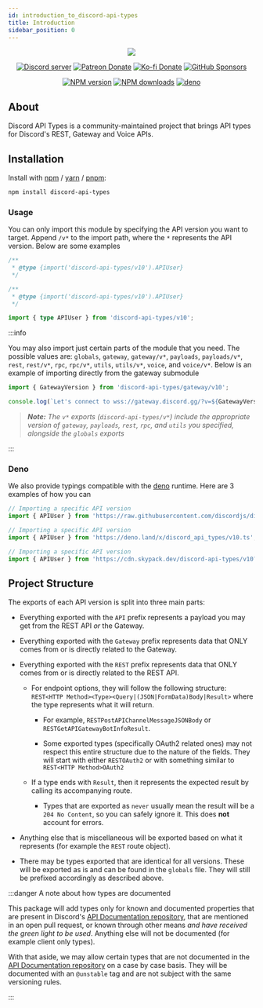 ```yaml
---
id: introduction_to_discord-api-types
title: Introduction
sidebar_position: 0
---
```



<div align="center">

<img src="/svgs/logo_long_blurple.svg" className="markdown__logo" />

[![Discord server](https://img.shields.io/discord/222078108977594368?color=5865F2&logo=discord&logoColor=white)](https://discord-api-types.dev/discord)
[![Patreon Donate](https://img.shields.io/badge/patreon-donate-brightgreen.svg?label=Donate%20with%20Patreon&logo=patreon&colorB=F96854&link=https://www.patreon.com/vladfrangu)](https://www.patreon.com/vladfrangu)
[![Ko-fi Donate](https://img.shields.io/badge/kofi-donate-brightgreen.svg?label=Donate%20with%20Ko-fi&logo=ko-fi&colorB=F16061&link=https://ko-fi.com/wolfgalvlad&logoColor=FFFFFF)](https://ko-fi.com/wolfgalvlad)
[![GitHub Sponsors](https://img.shields.io/badge/patreon-donate-brightgreen.svg?label=Sponsor%20through%20GitHub&logo=github&colorB=F96854&link=https://github.com/sponsors/vladfrangu)](https://github.com/sponsors/vladfrangu)

[![NPM version](https://img.shields.io/npm/v/discord-api-types?color=crimson&label=NPM%20Version&logo=npm)](https://www.npmjs.com/package/discord-api-types)
[![NPM downloads](https://img.shields.io/npm/dt/discord-api-types.svg?label=NPM%20Downloads&logo=npm)](https://www.npmjs.com/package/discord-api-types)
[![deno](https://img.shields.io/npm/v/discord-api-types?color=blue&label=deno&logo=deno)](https://deno.land/x/discord_api_types)

</div>

## About

Discord API Types is a community-maintained project that brings API types for Discord's REST, Gateway and Voice APIs.

## Installation

Install with [npm](https://www.npmjs.com/) / [yarn](https://yarnpkg.com) / [pnpm](https://pnpm.js.org/):

```bash npm2yarn2pnpm
npm install discord-api-types
```

### Usage

You can only import this module by specifying the API version you want to target. Append `/v*` to the import path, where
the `*` represents the API version. Below are some examples

<Tabs groupId="ts2esm2cjs">
<TabItem value="javascript" label="JavaScript">

```javascript
/**
 * @type {import('discord-api-types/v10').APIUser}
 */
```

</TabItem>

<TabItem value="esm" label="ESM">

```javascript
/**
 * @type {import('discord-api-types/v10').APIUser}
 */
```

</TabItem>

<TabItem value="typescript" label="TypeScript">

```typescript
import { type APIUser } from 'discord-api-types/v10';
```

</TabItem>

</Tabs>

:::info

You may also import just certain parts of the module that you need. The possible values are: `globals`, `gateway`,
`gateway/v*`, `payloads`, `payloads/v*`, `rest`, `rest/v*`, `rpc`, `rpc/v*`, `utils`, `utils/v*`, `voice`, and
`voice/v*`. Below is an example of importing directly from the gateway submodule

```typescript ts2esm2cjs
import { GatewayVersion } from 'discord-api-types/gateway/v10';

console.log(`Let's connect to wss://gateway.discord.gg/?v=${GatewayVersion}`);
```

> _**Note:** The `v*` exports (`discord-api-types/v*`) include the appropriate version of `gateway`, `payloads`, `rest`,
> `rpc`, and `utils` you specified, alongside the `globals` exports_

:::

### Deno

We also provide typings compatible with the [deno](https://deno.land/) runtime. Here are 3 examples of how you can

<Tabs>
<TabItem value="github" label="From GitHub">

```typescript
// Importing a specific API version
import { APIUser } from 'https://raw.githubusercontent.com/discordjs/discord-api-types/main/deno/v10.ts';
```

</TabItem>

<TabItem value="deno" label="From deno.land/x" default>

```typescript
// Importing a specific API version
import { APIUser } from 'https://deno.land/x/discord_api_types/v10.ts';
```

</TabItem>

<TabItem value="skypack" label="From skypack.dev">

```typescript
// Importing a specific API version
import { APIUser } from 'https://cdn.skypack.dev/discord-api-types/v10?dts';
```

</TabItem>

</Tabs>

## Project Structure

The exports of each API version is split into three main parts:

- Everything exported with the `API` prefix represents a payload you may get from the REST API _or_ the Gateway.

- Everything exported with the `Gateway` prefix represents data that ONLY comes from or is directly related to the
  Gateway.

- Everything exported with the `REST` prefix represents data that ONLY comes from or is directly related to the REST
  API.

  - For endpoint options, they will follow the following structure:
    `REST<HTTP Method><Type><Query|(JSON|FormData)Body|Result>` where the type represents what it will return.

    - For example, `RESTPostAPIChannelMessageJSONBody` or `RESTGetAPIGatewayBotInfoResult`.

    - Some exported types (specifically OAuth2 related ones) may not respect this entire structure due to the nature of
      the fields. They will start with either `RESTOAuth2` or with something similar to `REST<HTTP Method>OAuth2`

  - If a type ends with `Result`, then it represents the expected result by calling its accompanying route.

    - Types that are exported as `never` usually mean the result will be a `204 No Content`, so you can safely ignore
      it. This does **not** account for errors.

- Anything else that is miscellaneous will be exported based on what it represents (for example the `REST` route
  object).

- There may be types exported that are identical for all versions. These will be exported as is and can be found in the
  `globals` file. They will still be prefixed accordingly as described above.

:::danger A note about how types are documented

This package will add types only for known and documented properties that are present in Discord's
[API Documentation repository](https://github.com/discord/discord-api-docs), that are mentioned in an open pull request,
or known through other means _and have received the green light to be used_. Anything else will not be documented (for
example client only types).

With that aside, we may allow certain types that are not documented in the
[API Documentation repository](https://github.com/discord/discord-api-docs) on a case by case basis. They will be
documented with an `@unstable` tag and are not subject with the same versioning rules.

:::
